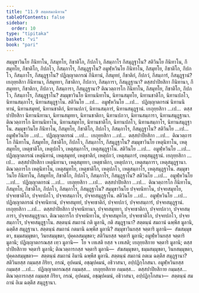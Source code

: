 ```yaml
---
title: "11.9 สตฺตสมถนิทาน"
tableOfContents: false
sidebar:
  order: 10
type: "tipitaka"
basket: "vi"
book: "pari"
---
```



<DynamicBreadcrumb />

<Division number="352" book="pari">

<Paragraph number="1738" book="pari">
สมฺมุขาวินโย กึนิทาโน, กึสมุทโย, กึชาติโก, กึปภโว, กึสมฺภาโร กึสมุฏฺฐาโน? สติวินโย กึนิทาโน, กึสมุทโย, กึชาติโก, กึปภโว, กึสมฺภาโร, กึสมุฏฺฐาโน? อมูฬฺหวินโย กึนิทาโน, กึสมุทโย, กึชาติโก, กึปภโว, กึสมฺภาโร, กึสมุฏฺฐาโน? ปฏิญฺญาตกรณํ กึนิทานํ, กึสมุทยํ, กึชาติกํ, กึปภวํ, กึสมฺภารํ, กึสมุฏฺฐานํ? เยภุยฺยสิกา กึนิทานา, กึสมุทยา, กึชาติกา, กึปภวา, กึสมฺภารา, กึสมุฏฺฐานา? ตสฺสปาปิยสิกา กึนิทานา, กึสมุทยา, กึชาติกา, กึปภวา, กึสมฺภารา, กึสมุฏฺฐานา? ติณวตฺถารโก กึนิทาโน, กึสมุทโย, กึชาติโก, กึปภโว, กึสมฺภาโร, กึสมุฏฺฐาโน?
</Paragraph>

<Paragraph number="1739" book="pari">
สมฺมุขาวินโย นิทานนิทาโน, นิทานสมุทโย, นิทานชาติโก, นิทานปภโว, นิทานสมฺภาโร, นิทานสมุฏฺฐาโน. สติวินโย …เป…  อมูฬฺหวินโย …เป…  ปฏิญฺญาตกรณํ นิทานนิทานํ, นิทานสมุทยํ, นิทานชาติกํ, นิทานปภวํ, นิทานสมฺภารํ, นิทานสมุฏฺฐานํ. เยภุยฺยสิกา …เป…  ตสฺสปาปิยสิกา นิทานนิทานา, นิทานสมุทยา, นิทานชาติกา, นิทานปภวา, นิทานสมฺภารา, นิทานสมุฏฺฐานา. ติณวตฺถารโก นิทานนิทาโน, นิทานสมุทโย, นิทานชาติโก, นิทานปภโว, นิทานสมฺภาโร, นิทานสมุฏฺฐาโน.
</Paragraph>

<Paragraph number="1740" book="pari">
สมฺมุขาวินโย กึนิทาโน, กึสมุทโย, กึชาติโก, กึปภโว, กึสมฺภาโร, กึสมุฏฺฐาโน? สติวินโย …เป…  อมูฬฺหวินโย …เป…  ปฏิญฺญาตกรณํ …เป…  เยภุยฺยสิกา …เป…  ตสฺสปาปิยสิกา …เป…  ติณวตฺถารโก กึนิทาโน, กึสมุทโย, กึชาติโก, กึปภโว, กึสมฺภาโร, กึสมุฏฺฐาโน?
</Paragraph>

<Paragraph number="1741" book="pari">
สมฺมุขาวินโย เหตุนิทาโน, เหตุสมุทโย, เหตุชาติโก, เหตุปภโว, เหตุสมฺภาโร, เหตุสมุฏฺฐาโน. สติวินโย …เป…  อมูฬฺหวินโย …เป…  ปฏิญฺญาตกรณํ เหตุนิทานํ, เหตุสมุทยํ, เหตุชาติกํ, เหตุปภวํ, เหตุสมฺภารํ, เหตุสมุฏฺฐานํ. เยภุยฺยสิกา …เป…  ตสฺสปาปิยสิกา เหตุนิทานา, เหตุสมุทยา, เหตุชาติกา, เหตุปภวา, เหตุสมฺภารา, เหตุสมุฏฺฐานา. ติณวตฺถารโก เหตุนิทาโน, เหตุสมุทโย, เหตุชาติโก, เหตุปภโว, เหตุสมฺภาโร, เหตุสมุฏฺฐาโน.
</Paragraph>

<Paragraph number="1742" book="pari">
สมฺมุขาวินโย กึนิทาโน, กึสมุทโย, กึชาติโก, กึปภโว, กึสมฺภาโร, กึสมุฏฺฐาโน? สติวินโย …เป…  อมูฬฺหวินโย …เป…  ปฏิญฺญาตกรณํ …เป…  เยภุยฺยสิกา …เป…  ตสฺสปาปิยสิกา …เป…  ติณวตฺถารโก กึนิทาโน, กึสมุทโย, กึชาติโก, กึปภโว, กึสมฺภาโร, กึสมุฏฺฐาโน? สมฺมุขาวินโย ปจฺจยนิทาโน, ปจฺจยสมุทโย, ปจฺจยชาติโก, ปจฺจยปภโว, ปจฺจยสมฺภาโร, ปจฺจยสมุฏฺฐาโน. สติวินโย …เป…  อมูฬฺหวินโย …เป…  ปฏิญฺญาตกรณํ ปจฺจยนิทานํ, ปจฺจยสมุทยํ, ปจฺจยชาติกํ, ปจฺจยปภวํ, ปจฺจยสมฺภารํ, ปจฺจยสมุฏฺฐานํ. เยภุยฺยสิกา …เป…  ตสฺสปาปิยสิกา ปจฺจยนิทานา, ปจฺจยสมุทยา, ปจฺจยชาติกา, ปจฺจยปภวา, ปจฺจยสมฺภารา, ปจฺจยสมุฏฺฐานา. ติณวตฺถารโก ปจฺจยนิทาโน, ปจฺจยสมุทโย, ปจฺจยชาติโก, ปจฺจยปภโว, ปจฺจยสมฺภาโร, ปจฺจยสมุฏฺฐาโน.
</Paragraph>

</Division>
<Division number="353" book="pari">

<Paragraph number="1743" book="pari">
สตฺตนฺนํ สมถานํ กติ มูลานิ, กติ สมุฏฺฐานา? สตฺตนฺนํ สมถานํ ฉพฺพีส มูลานิ, ฉตฺตึส สมุฏฺฐานา. สตฺตนฺนํ สมถานํ กตมานิ ฉพฺพีส มูลานิ? สมฺมุขาวินยสฺส จตฺตาริ มูลานิ—  สํฆสมฺมุขตา, ธมฺมสมฺมุขตา, วินยสมฺมุขตา, ปุคฺคลสมฺมุขตา; สติวินยสฺส จตฺตาริ มูลานิ; อมูฬฺหวินยสฺส จตฺตาริ มูลานิ; ปฏิญฺญาตกรณสฺส เทฺว มูลานิ—  โย จ เทเสติ ยสฺส จ เทเสติ; เยภุยฺยสิกาย จตฺตาริ มูลานิ; ตสฺสปาปิยสิกาย จตฺตาริ มูลานิ; ติณวตฺถารกสฺส จตฺตาริ มูลานิ—  สํฆสมฺมุขตา, ธมฺมสมฺมุขตา, วินยสมฺมุขตา, ปุคฺคลสมฺมุขตา—  สตฺตนฺนํ สมถานํ อิมานิ ฉพฺพีส มูลานิ.
</Paragraph>

<Paragraph number="1744" book="pari">
สตฺตนฺนํ สมถานํ กตเม ฉตฺตึส สมุฏฺฐานา? สติวินยสฺส กมฺมสฺส กิริยา, กรณํ, อุปคมนํ, อชฺฌุปคมนํ, อธิวาสนา, อปฺปฏิกฺโกสนา. อมูฬฺหวินยสฺส กมฺมสฺส …เป…  ปฏิญฺญาตกรณสฺส กมฺมสฺส…  เยภุยฺยสิกาย กมฺมสฺส…  ตสฺสปาปิยสิกาย กมฺมสฺส…  ติณวตฺถารกสฺส กมฺมสฺส กิริยา, กรณํ, อุปคมนํ, อชฺฌุปคมนํ, อธิวาสนา, อปฺปฏิกฺโกสนา—  สตฺตนฺนํ สมถานํ อิเม ฉตฺตึส สมุฏฺฐานา.
</Paragraph>
</Division>